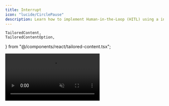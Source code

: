 ```yaml
---
title: Interrupt
icon: "lucide/CirclePause"
description: Learn how to implement Human-in-the-Loop (HITL) using a interrupt-based flow.
---
```

    TailoredContent,
    TailoredContentOption,
} from "@/components/react/tailored-content.tsx";

<video src="https://cdn.copilotkit.ai/docs/copilotkit/images/coagents/interrupt-flow.mp4" className="rounded-lg shadow-xl" loop playsInline controls autoPlay muted />

<Callout type="info">
  Pictured above is the [coagent starter](https://github.com/copilotkit/copilotkit/tree/main/examples/coagents-starter) with
  the implementation below applied!
</Callout>


## What is this?

[LangGraph's interrupt flow](https://langchain-ai.github.io/langgraph/concepts/human_in_the_loop/) provides an intuitive way to implement Human-in-the-loop workflows.

This guide will show you how to both use `interrupt` and how to integrate it with CopilotKit.

## When should I use this?

Human-in-the-loop is a powerful way to implement complex workflows that are production ready. By having a human in the loop,
you can ensure that the agent is always making the right decisions and ultimately is being steered in the right direction.

Interrupt-based flows are a very intuitive way to implement HITL. Instead of having a node await user input before or after its execution,
nodes can be interrupted in the middle of their execution to allow for user input. The trade-off is that the agent is not aware of the 
interaction, however [CopilotKit's SDKs provide helpers to alleviate this](#make-your-agent-aware-of-interruptions).

## Implementation

<Steps>
<Step>
### Run and connect your agent
<RunAndConnectAgentSnippet />
</Step>
<Step>
  ### Install the CopilotKit SDK
  <InstallSDKSnippet components={props.components}/>
</Step>
<Step>
### Setup your agent state
We're going to have the agent ask us to name it, so we'll need a state property to store the name.

<Tabs groupId="language" items={['Python', 'TypeScript']} default="Python">
    <Tab value="Python">
        ```python title="agent/sample_agent/agent.py"
        # ...
        from copilotkit import CopilotKitState # extends MessagesState
        # ...
        
        # This is the state of the agent.
        # It inherits from the CopilotKitState properties from CopilotKit.
        class AgentState(CopilotKitState):
            agent_name: str
        ```
    </Tab>
    <Tab value="TypeScript">
        ```typescript title="agent-js/src/agent.ts"
        // ...
        import { Annotation } from "@langchain/langgraph";
        import { CopilotKitStateAnnotation } from "@copilotkit/sdk-js/langgraph";
        // ...
        
        // This is the state of the agent.
        // It inherits from the CopilotKitState properties from CopilotKit.
        export const AgentStateAnnotation = Annotation.Root({
          agentName: Annotation<string>,
          ...CopilotKitStateAnnotation.spec,
        });
        export type AgentState = typeof AgentStateAnnotation.State;
        ```
    </Tab>
</Tabs>

</Step>
<Step>
    ### Call `interrupt` in your LangGraph agent
    Now we can call `interrupt` in our LangGraph agent.

    <Callout type="info">
        Your agent will not be aware of the `interrupt` interaction by default in LangGraph.

        If you want this behavior, see the [section on it below](#make-your-agent-aware-of-interruptions).
    </Callout>

    <Tabs groupId="language" items={['Python', 'TypeScript']} default="Python">
        <Tab value="Python">
            ```python title="agent/sample_agent/agent.py"
            from langgraph.types import interrupt # [!code highlight]
            from langchain_core.messages import SystemMessage
            from langchain_openai import ChatOpenAI
            from copilotkit import CopilotKitState

            # add the agent state definition from the previous step
            class AgentState(CopilotKitState):
                agent_name: str

            def chat_node(state: AgentState, config: RunnableConfig):
                if not state.get("agent_name"):
                    # Interrupt and wait for the user to respond with a name
                    state["agent_name"] = interrupt("Before we start, what would you like to call me?") # [!code highlight]

                # Tell the agent its name
                system_message = SystemMessage(
                    content=f"You are a helpful assistant named {state.get('agent_name')}..."
                )

                response = ChatOpenAI(model="gpt-4o").invoke(
                    [system_message, *state["messages"]],
                    config
                )

                return {
                    **state,
                    "messages": response,
                }
            ```
        </Tab>
        <Tab value="TypeScript">
            ```typescript title="agent-js/src/agent.ts"
            import { interrupt } from "@langchain/langgraph"; // [!code highlight]
            import { SystemMessage } from "@langchain/core/messages";
            import { ChatOpenAI } from "@langchain/openai";

            // add the agent state definition from the previous step
            export const AgentStateAnnotation = Annotation.Root({
                agentName: Annotation<string>,
                ...CopilotKitStateAnnotation.spec,
            });
            export type AgentState = typeof AgentStateAnnotation.State;

            async function chat_node(state: AgentState, config: RunnableConfig) {
                const agentName = state.agentName
                ?? interrupt("Before we start, what would you like to call me?"); // [!code highlight]

                // Tell the agent its name
                const systemMessage = new SystemMessage({
                    content: `You are a helpful assistant named ${state.agentName}...`,
                });

                const response = await new ChatOpenAI({ model: "gpt-4o" }).invoke(
                    [systemMessage, ...state.messages],
                    config
                );

                return {
                    ...state,
                    agentName
                    messages: response,
                };
            }
            ```
        </Tab>
    </Tabs>
</Step>
<Step>
    ### Handle the interrupt in your frontend
    At this point, your LangGraph agent's `interrupt` will be called. However, we currently have no handling for rendering or
    responding to the interrupt in the frontend.

    To do this, we'll use the `useLangGraphInterrupt` hook, give it a component to render, and then call `resolve` with the user's response.

    ```tsx title="app/page.tsx"
    import { useLangGraphInterrupt } from "@copilotkit/react-core"; // [!code highlight]
    // ...

    const YourMainContent = () => {
    // ...
    // [!code highlight:16]
    // styles omitted for brevity
    useLangGraphInterrupt({
        render: ({ event, resolve }) => (
            <div>
                <p>{event.value}</p>
                <form onSubmit={(e) => {
                    e.preventDefault();
                    resolve((e.target as HTMLFormElement).response.value);
                }}>
                    <input type="text" name="response" placeholder="Enter your response" />
                    <button type="submit">Submit</button>
                </form>
            </div>
        )
    });
    // ...

    return <div>{/* ... */}</div>
    }
    ```

</Step>
<Step>
### Give it a try!
Try talking to your agent, you'll see that it now pauses execution and waits for you to respond!
</Step>
</Steps>

## Advanced usage

### Condition UI executions

When rendering multiple `interrupt` events in the agent, there could be conflicts between multiple `useLangGraphInterrupt` hooks calls in the UI.
For this reason, the hook can take an `enabled` argument which will apply it conditionally:

<Steps>
    <Step>
        ### Define multiple interrupts
        First, let's define two different interrupts. We will include a "type" property to differentiate them.
        <Tabs groupId="language" items={['Python', 'TypeScript']} default="Python">
            <Tab value="Python">
                ```python title="agent/sample_agent/agent.py"
                from langgraph.types import interrupt # [!code highlight]
                from langchain_core.messages import SystemMessage
                from langchain_openai import ChatOpenAI

                # ... your full state definition

                def chat_node(state: AgentState, config: RunnableConfig):

                  state["approval"] = interrupt({ "type": "approval", "content": "please approve" }) # [!code highlight]

                  if not state.get("agent_name"):
                    # Interrupt and wait for the user to respond with a name
                    state["agent_name"] = interrupt({ "type": "ask", "content": "Before we start, what would you like to call me?" }) # [!code highlight]

                  # Tell the agent its name
                  system_message = SystemMessage(
                    content=f"You are a helpful assistant..."
                  )

                  response = ChatOpenAI(model="gpt-4o").invoke(
                    [system_message, *state["messages"]],
                    config
                  )

                  return {
                    **state,
                    "messages": response,
                  }
                ```
            </Tab>
            <Tab value="TypeScript">
                ```typescript title="agent-js/src/agent.ts"
                import { interrupt } from "@langchain/langgraph"; // [!code highlight]
                import { SystemMessage } from "@langchain/core/messages";
                import { ChatOpenAI } from "@langchain/openai";

                // ... your full state definition

                async function chat_node(state: AgentState, config: RunnableConfig) {
                  state.approval = await interrupt({ type: "approval", content: "please approve" }); // [!code highlight]

                  if (!state.agentName) {
                    state.agentName = await interrupt({ type: "ask", content: "Before we start, what would you like to call me?" }); // [!code highlight]
                  }

                  // Tell the agent its name
                  const systemMessage = new SystemMessage({
                    content: `You are a helpful assistant...`,
                  });

                  const response = await new ChatOpenAI({ model: "gpt-4o" }).invoke(
                    [systemMessage, ...state.messages],
                    config
                  );

                  return {
                    ...state,
                    messages: response,
                  };
                }
                ```
            </Tab>
        </Tabs>
    </Step>
    <Step>
        ### Add multiple frontend handlers
        With the differentiator in mind, we will add a handler that takes care of any "ask" and any "approve" types.
        With two `useLangGraphInterrupt` hooks in our page, we can leverage the `enabled` property to enable each in the right time:

        ```tsx title="app/page.tsx"
        import { useLangGraphInterrupt } from "@copilotkit/react-core"; // [!code highlight]
        // ...

        const ApproveComponent = ({ content, onAnswer }: { content: string; onAnswer: (approved: boolean) => void }) => (
            // styles omitted for brevity
            <div>
                <h1>Do you approve?</h1>
                <button onClick={() => onAnswer(true)}>Approve</button>
                <button onClick={() => onAnswer(false)}>Reject</button>
            </div>
        )

        const AskComponent = ({ question, onAnswer }: { question: string; onAnswer: (answer: string) => void }) => (
        // styles omitted for brevity
            <div>
                <p>{question}</p>
                <form onSubmit={(e) => {
                    e.preventDefault();
                    onAnswer((e.target as HTMLFormElement).response.value);
                }}>
                    <input type="text" name="response" placeholder="Enter your response" />
                    <button type="submit">Submit</button>
                </form>
            </div>
        )

        const YourMainContent = () => {
            // ...
            // [!code highlight:14]
            useLangGraphInterrupt({
                enabled: ({ eventValue }) => eventValue.type === 'ask',
                render: ({ event, resolve }) => (
                    <AskComponent question={event.value.content} onAnswer={answer => resolve(answer)} />
                )
            });

            useLangGraphInterrupt({
                enabled: ({ eventValue }) => eventValue.type === 'approval',
                render: ({ event, resolve }) => (
                    <ApproveComponent content={event.value.content} onAnswer={answer => resolve(answer)} />
                )
            });

            // ...
        }
    ```
    </Step>
</Steps>

### Preprocessing of an interrupt and programmatically handling an interrupt value

When opting for custom chat UI, some cases may require pre-processing of the incoming values of interrupt event or even resolving it entirely without showing a UI for it.
This can be achieved using the `handler` property, which is not required to return a React component.

The return value of the handler will be passed to the `render` method as the `result` argument.
```tsx title="app/page.tsx"
// We will assume an interrupt event in the following shape
type Department = 'finance' | 'engineering' | 'admin'
interface AuthorizationInterruptEvent {
    type: 'auth',
    accessDepartment: Department,
}

import { useLangGraphInterrupt } from "@copilotkit/react-core";

const YourMainContent = () => {
    const [userEmail, setUserEmail] = useState({ email: 'example@user.com' })
    function getUserByEmail(email: string): { id: string; department: Department } {
        // ... an implementation of user fetching
    }

    // ...
    // styles omitted for brevity
    // [!code highlight:30]
    useLangGraphInterrupt({
        handler: async ({ result, event, resolve }) => {
            const { department } = await getUserByEmail(userEmail)
            if (event.value.accessDepartment === department || department === 'admin') {
                // Following the resolution of the event, we will not proceed to the render method
                resolve({ code: 'AUTH_BY_DEPARTMENT' })
                return;
            }

            return { department, userId }
        },
        render: ({ result, event, resolve }) => (
            <div>
                <h1>Request for {event.value.type}</h1>
                <p>Members from {result.department} department cannot access this information</p>
                <p>You can request access from an administrator to continue.</p>
                <button
                    onClick={() => resolve({ code: 'REQUEST_AUTH', data: { department: result.department, userId: result.userId } })}
                >
                    Request Access
                </button>
                <button
                    onClick={() => resolve({ code: 'CANCEL' })}
                >
                    Cancel
                </button>
            </div>
        )
    });
    // ...

    return <div>{/* ... */}</div>
}
```
